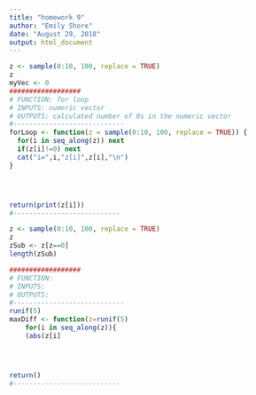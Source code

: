 ```yaml
---
title: "homework 9"
author: "Emily Shore"
date: "August 29, 2018"
output: html_document
---
```


```r

z <- sample(0:10, 100, replace = TRUE)
z
myVec <- 0
##################
# FUNCTION: for loop
# INPUTS: numeric vector
# OUTPUTS: calculated number of 0s in the numeric vector
#----------------------------
forLoop <- function(z = sample(0:10, 100, replace = TRUE)) {
  for(i in seq_along(z)) next
  if(z[i]!=0) next 
  cat("i=",i,"z[i]",z[i],"\n")
}




return(print(z[i]))
#---------------------------

z <- sample(0:10, 100, replace = TRUE)
z
zSub <- z[z==0]
length(zSub)

##################
# FUNCTION: 
# INPUTS: 
# OUTPUTS:
#----------------------------
runif(5)
maxDiff <- function(z=runif(5)
    for(i in seq_along(z)){
    (abs(z[i]




return()
#---------------------------














```